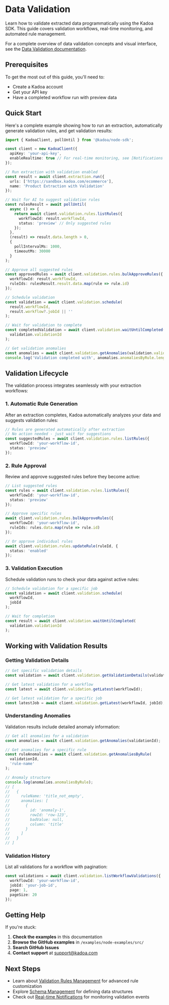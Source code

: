 # Data Validation

Learn how to validate extracted data programmatically using the Kadoa SDK. This guide covers validation workflows, real-time monitoring, and automated rule management.

For a complete overview of data validation concepts and visual interface, see the [Data Validation documentation](https://docs.kadoa.com/docs/data-validation).

## Prerequisites

To get the most out of this guide, you'll need to:
- Create a Kadoa account
- Get your API key
- Have a completed workflow run with preview data

## Quick Start

Here's a complete example showing how to run an extraction, automatically generate validation rules, and get validation results:

```typescript
import { KadoaClient, pollUntil } from '@kadoa/node-sdk';

const client = new KadoaClient({
  apiKey: 'your-api-key',
  enableRealtime: true // For real-time monitoring, see [Notifications Guide](./NOTIFICATIONS_GUIDE)
});

// Run extraction with validation enabled
const result = await client.extraction.run({
  urls: ['https://sandbox.kadoa.com/ecommerce'],
  name: 'Product Extraction with Validation'
});

// Wait for AI to suggest validation rules
const rulesResult = await pollUntil(
  async () => {
    return await client.validation.rules.listRules({
      workflowId: result.workflowId,
      status: 'preview' // Only suggested rules
    });
  },
  (result) => result.data.length > 0,
  {
    pollIntervalMs: 1000,
    timeoutMs: 30000
  }
);

// Approve all suggested rules
const approvedRules = await client.validation.rules.bulkApproveRules({
  workflowId: result.workflowId,
  ruleIds: rulesResult.result.data.map(rule => rule.id)
});

// Schedule validation
const validation = await client.validation.schedule(
  result.workflowId,
  result.workflow?.jobId || ''
);

// Wait for validation to complete
const completedValidation = await client.validation.waitUntilCompleted(
  validation.validationId
);

// Get validation anomalies
const anomalies = await client.validation.getAnomalies(validation.validationId);
console.log('Validation completed with', anomalies.anomaliesByRule.length, 'rule violations');
```

## Validation Lifecycle

The validation process integrates seamlessly with your extraction workflows:

### 1. Automatic Rule Generation

After an extraction completes, Kadoa automatically analyzes your data and suggests validation rules:

```typescript
// Rules are generated automatically after extraction
// No action needed - just wait for suggestions
const suggestedRules = await client.validation.rules.listRules({
  workflowId: 'your-workflow-id',
  status: 'preview'
});
```

### 2. Rule Approval

Review and approve suggested rules before they become active:

```typescript
// List suggested rules
const rules = await client.validation.rules.listRules({
  workflowId: 'your-workflow-id',
  status: 'preview'
});

// Approve specific rules
await client.validation.rules.bulkApproveRules({
  workflowId: 'your-workflow-id',
  ruleIds: rules.data.map(rule => rule.id)
});

// Or approve individual rules
await client.validation.rules.updateRule(ruleId, {
  status: 'enabled'
});
```

### 3. Validation Execution

Schedule validation runs to check your data against active rules:

```typescript
// Schedule validation for a specific job
const validation = await client.validation.schedule(
  workflowId,
  jobId
);

// Wait for completion
const result = await client.validation.waitUntilCompleted(
  validation.validationId
);
```

## Working with Validation Results

### Getting Validation Details

```typescript
// Get specific validation details
const validation = await client.validation.getValidationDetails(validationId);

// Get latest validation for a workflow
const latest = await client.validation.getLatest(workflowId);

// Get latest validation for a specific job
const latestJob = await client.validation.getLatest(workflowId, jobId);
```

### Understanding Anomalies

Validation results include detailed anomaly information:

```typescript
// Get all anomalies for a validation
const anomalies = await client.validation.getAnomalies(validationId);

// Get anomalies for a specific rule
const ruleAnomalies = await client.validation.getAnomaliesByRule(
  validationId,
  'rule-name'
);

// Anomaly structure
console.log(anomalies.anomaliesByRule);
// [
//   {
//     ruleName: 'title_not_empty',
//     anomalies: [
//       {
//         id: 'anomaly-1',
//         rowId: 'row-123',
//         badValue: null,
//         column: 'title'
//       }
//     ]
//   }
// ]
```

### Validation History

List all validations for a workflow with pagination:

```typescript
const validations = await client.validation.listWorkflowValidations({
  workflowId: 'your-workflow-id',
  jobId: 'your-job-id',
  page: 1,
  pageSize: 20
});
```


## Getting Help

If you're stuck:
1. **Check the examples** in this documentation
2. **Browse the GitHub examples** in `/examples/node-examples/src/`
3. **Search GitHub Issues**
4. **Contact support** at support@kadoa.com

## Next Steps

- Learn about [Validation Rules Management](./VALIDATION_RULES_GUIDE) for advanced rule customization
- Explore [Schema Management](./SCHEMA_SDK_GUIDE) for defining data structures
- Check out [Real-time Notifications](./NOTIFICATIONS_GUIDE) for monitoring validation events
